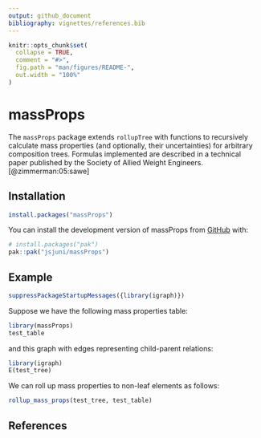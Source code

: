 ```yaml
---
output: github_document
bibliography: vignettes/references.bib
---
```


<!-- README.md is generated from README.Rmd. Please edit that file -->

```r
knitr::opts_chunk$set(
  collapse = TRUE,
  comment = "#>",
  fig.path = "man/figures/README-",
  out.width = "100%"
)
```

# massProps

<!-- badges: start -->
<!-- badges: end -->

The `massProps` package extends `rollupTree` with functions to recursively calculate mass properties (and optionally, their uncertainties) for arbitrary composition trees. Formulas implemented are described in a technical paper published by the Society of Allied Weight Engineers.[@zimmerman:05:sawe]

## Installation

```r
install.packages("massProps")
```

You can install the development version of massProps from [GitHub](https://github.com/) with:

``` r
# install.packages("pak")
pak::pak("jsjuni/massProps")
```

## Example

```r
suppressPackageStartupMessages({library(igraph)})
```

Suppose we have the following mass properties table:

```r
library(massProps)
test_table
```

and this graph with edges representing child-parent relations:

```r
library(igraph)
E(test_tree)
```
We can roll up mass properties to non-leaf elements as follows:

```r
rollup_mass_props(test_tree, test_table)
```

## References
